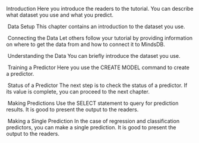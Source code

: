 Introduction
Here you introduce the readers to the tutorial. You can describe what dataset you use and what you predict.

​
Data Setup
This chapter contains an introduction to the dataset you use.

​
Connecting the Data
Let others follow your tutorial by providing information on where to get the data from and how to connect it to MindsDB.

​
Understanding the Data
You can briefly introduce the dataset you use.

​
Training a Predictor
Here you use the CREATE MODEL command to create a predictor.

​
Status of a Predictor
The next step is to check the status of a predictor. If its value is complete, you can proceed to the next chapter.

​
Making Predictions
Use the SELECT statement to query for prediction results. It is good to present the output to the readers.

​
Making a Single Prediction
In the case of regression and classification predictors, you can make a single prediction. It is good to present the output to the readers.